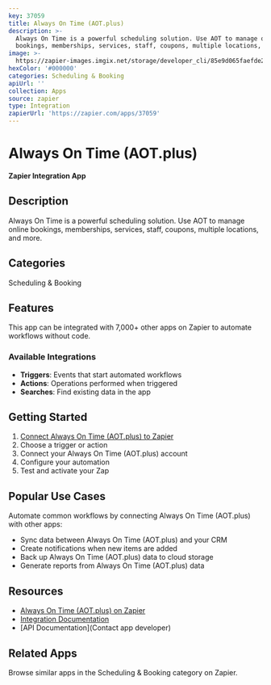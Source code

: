 ```yaml
---
key: 37059
title: Always On Time (AOT.plus)
description: >-
  Always On Time is a powerful scheduling solution. Use AOT to manage online
  bookings, memberships, services, staff, coupons, multiple locations, and more.
image: >-
  https://zapier-images.imgix.net/storage/developer_cli/85e9d065faefde2e82bf24f90200aac6.png?auto=format%2Ccompress&ixlib=python-3.0.0&q=50
hexColor: '#000000'
categories: Scheduling & Booking
apiUrl: ''
collection: Apps
source: zapier
type: Integration
zapierUrl: 'https://zapier.com/apps/37059'
---
```

# Always On Time (AOT.plus)

**Zapier Integration App**

## Description

Always On Time is a powerful scheduling solution. Use AOT to manage online bookings, memberships, services, staff, coupons, multiple locations, and more.

## Categories

Scheduling & Booking

## Features

This app can be integrated with 7,000+ other apps on Zapier to automate workflows without code.

### Available Integrations

- **Triggers**: Events that start automated workflows
- **Actions**: Operations performed when triggered
- **Searches**: Find existing data in the app

## Getting Started

1. [Connect Always On Time (AOT.plus) to Zapier](https://zapier.com/apps/37059)
2. Choose a trigger or action
3. Connect your Always On Time (AOT.plus) account
4. Configure your automation
5. Test and activate your Zap

## Popular Use Cases

Automate common workflows by connecting Always On Time (AOT.plus) with other apps:

- Sync data between Always On Time (AOT.plus) and your CRM
- Create notifications when new items are added
- Back up Always On Time (AOT.plus) data to cloud storage
- Generate reports from Always On Time (AOT.plus) data

## Resources

- [Always On Time (AOT.plus) on Zapier](https://zapier.com/apps/37059)
- [Integration Documentation](https://zapier.com/apps/37059/integrations)
- [API Documentation](Contact app developer)

## Related Apps

Browse similar apps in the Scheduling & Booking category on Zapier.
